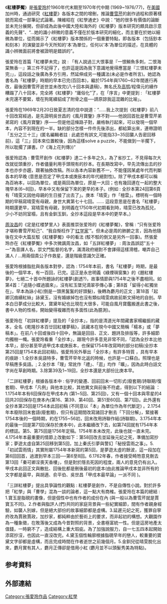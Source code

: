 {{Multiple issues|
{{Original research|time=2022-06-01T12:23:14+00:00}}
{{Unreferenced|time=2022-06-01T12:23:14+00:00}}
{{Copy edit|time=2022-06-27T10:54:28+00:00}}
}}
{{Infobox Book 
|name = 紅樓夢魘<!-- 秧歌 -->
|chinese_name = <!-- 中译本書名 -->
|image = <!-- [[File:圖片|169px]] -->
|image_caption = <!-- 圖片說明 -->
|author = [[張愛玲|張愛玲]]<!-- 作者 -->
|title_orig = <!-- 原文書名 -->
|translator = <!-- 譯者 -->
|illustrator = <!-- 插图 -->
|cover_artist = <!-- 封面设计 -->
|country = {{TWN}}<!-- 國家 -->
|language = [[中文|中文]]<!-- 語言 -->
|series = 張愛玲典藏<!-- 系列 -->
|subject = <!-- 題材 -->
|genre = [[小說|小說]]<!-- 类型 -->
|publisher = [[皇冠文化|皇冠文化]]<!-- 出版商 -->
|release_date = 1991年<!-- 原版出版日期 -->
|chinese_release_date = <!-- 中译本出版日期 -->
|media_type = <!-- 媒介 -->
|pages = 360<!-- 頁數 -->
|format = <!-- 开本 -->
|isbn = 9789573305477<!-- 国际标准书号 -->
|oclc = <!-- OCLC -->
|dewey = <!-- 杜威分类法 -->
|congress = <!-- 美国国会图书馆图书分类法 -->
|preceded_by = <!-- 前作 -->
|followed_by = <!-- 續作 -->
|引用 = <!--引用-->
|被引用= <!--被引用-->
}}
《'''紅樓夢魘'''》是[[張愛玲|張愛玲]]於1960年代末期至1970年代中期 (1969~1976/77)，在[[美國|美國]]加州時，通過研究《[[紅樓夢|紅樓夢]]》各版本之間的增刪，推論[[曹雪芹|曹雪芹]]的創作過程和原著樣貌而寫成一部筆記式論著。陳維昭在《紅學通史》中說：“她的很多有價值的論斷並未充分展開，但卻成為此後中國大陸和海外的《紅樓夢》版本研究的頗具啟示意義的先聲”、“...她的識小辨微的意義不僅在於版本研究的細化，而主要在於她以細微為單位，從而揭示了《紅樓夢》版本關係的一個重要特點，即各版本（包括鈔本和刻本）的演變並非今天所知的‘本’為單位，任何以‘本’為單位的描述，在具體的識小辨微面前將會被證明是錯誤的”。

張爱玲在首篇「紅樓夢未完」說 : 「有人說過三大恨事是『一恨鰣魚多刺，二恨海棠無香⋯』第三件不記得了，也許這是因為我下意識地覺得應當是『三恨紅樓夢未完』」，這段話之後廣為多方引用，然延伸成另一種講法(未必是作者所言)。她認為書名為「紅樓夢」時期的早本已完(百回本)，繼於1754年與1760~62年間進行再改，最後因曹雪芹逝世並未改完(八十回本與遺稿)，無名氏及[[高鹗|高鹗]]/程偉元的續作糟蹋了八十回本，完全將《紅樓夢》“庸俗化”了，在「序言」中更提到 : 「紅樓夢未完還不要緊，壞在狗尾續貂成了附骨之疽──請原諒我這混雜的比喻」。

張愛玲在1969年2月20日致夏志清的信中說道：“……我上次提到《紅樓夢》前八十回改寫經過，是先證明吳世昌的《風月寶鑒》序不對——他說回首批是曹雪芹弟弟寫的《風月寶鑒》序——但是他這條路子對，嚴格執行起來，可以發現一個早本，內容不到現在的一半。缺的部分怎樣一件件先後添出，都給算出來，連帶證明「五分之三十三」(匿名編輯者註 : 此處恐有誤文,可能指33~35回襲人告密回移前)，這「三」回本來位置較後，因為這樣solve a puzzle，不能做到一半擱下，所以耽擱了譯書。(?《海上花列傳》)”

張爱玲認為 : 曹雪芹創作《紅樓夢》達二十多年之久，為了省抄工，不見得每次大改就從頭重抄，作者儘量利用手頭現有的抄本。在長期改寫中，早先流傳出去的抄本也亦步亦趨，跟著抽換改稿。所以各本內容新舊不一，不能僅因某處年代而判斷各本的早晚 (意思是否定了甲戊本或庚辰本的年代絕對性)。除了甲戌本都可以稱為百衲本，以回為單位，或是兩回為單位，原是一大回；也有幾回連在一起的整大塊早本(6~8回)，早本中又有保留下來的更早的本子。(例如 : 全抄本第24回第6頁有「晴雯又因他母親的生日接了出去了」。庚本「晴雯」作「檀雲」。標明有一個時期的早稿寫晴雯有母親，身世大異第七十七回。...... 這段意思是在書名「紅樓夢」時期還更早，寫晴雯有母親，到明義在1750年代初期看到時，晴雯已改為孤兒，少小不妨同室榻，且有金釧玉釧，全抄本這段是早本中的更早本。)

[[周汝昌|周汝昌]]的《定是红楼梦里人》表面推崇张爱玲的《紅樓夢魘》，曾稱 : “只有张爱玲才堪称曹雪芹知己”、“我自惭枉作了‘[[红学家|红学家]]’”。但未必是周的肺腑之言，因為他隨後在文中大篇反駁《紅樓夢魘》中的看法 (駁不駁的倒又是另外一回事)。然張愛玲亦在《紅樓夢魘》中多次微諷周汝昌，如「五詳紅樓夢」 : 周汝昌誤認"五十一"為音譯人名，崇文門監督的名字，滿清政府絕對不會譯得這樣滑稽，嘲弄自己滿人 / ...用兩個貴公子作救星，還是階級意識欠正確。 

張愛玲根據脂批與各版本對參，認為 : 1754年本前，書名「紅樓夢」時期，是最後的一個早本，有一百回，已完。這正是永忠明義《綠煙瑣窗集》的《題紅樓夢》，七絕二十首中所題詠的紅樓夢(劇透?)，故事情節與1754年之後不盡相同。如第4首：「追隨小蝶過牆來」，沒有紅玉墜兒滴翠亭傳心事 ; 第8首「留得小紅獨坐在」，早本為詠小紅(倒是一頭黑鬒鬒的好頭髮)，後轉為麝月的正文 ; 第18首「起卿沉痼續紅絲」詠黛玉，沒有婚嫁掉包也沒有類似晴雯病故前斯文掃地的自剖。早本白日夢成分比較大，寶黛年紀也比現在大很多，可能自風月寶鑑搬進此書之後，書中人物的性格，開始變得複雜而有多面性(此為臆測)。

張愛玲在「初詳紅樓夢」提及的「全抄本」，指的是清道光年間藏書家楊繼振的藏本，全名《乾隆抄本百廿回紅樓夢稿》，該藏本在現今中國又簡稱「楊本」或「夢稿本」。在前八十回或後四十回中，無論是回目、正文、題詩及排版等，許多細節均獨樹一幟。張愛玲看重「全抄本」，跟現今許多意見非常不同，「認為全抄本比他本早」，部分甚至早過甲戊本或庚辰本，也保留1754年改寫時的部分初稿(全抄本第25回是1754本此回初稿)。張愛玲另外舉出「全抄本」有許多特質 ，具有早本的痕跡 : 1.全抄本吳語特多，曹雪芹早年北返的時候，也許是一口蘇白。照理也是早稿應多吳語。; 2.全抄本「理」常訛作「禮」、「逛」均作「曠」，因為此時白話文字尚在草創時期。3.除第39及1~19回，全抄本還是大部份比庚本早。

「二詳紅樓夢」根據各版本中 : 俗字的變遷、回前回末一切形式(廢套期/詩聯期/復套期)、甲戌本「凡例」與他本比較，其他異文與前後不符處，得到以下的結論 ：1.1754年本有6回保存在甲戌本內 (第1~5回、第25回)，又有一個十回本與零星的4回共20回保存在庚本內(第16、第39、第40回、第51至60回、第71回)。此外還有全抄本第25回是1754本此回初稿 (不同意以「本」為單位作為年代斷定) 。2.1754年本廢除回末套語(廢套期)，但只有這期間改寫諸回才刪去「下回分解」，緊接著1754本後的一個時期，約在1755~56初，回末改用詩聯作結(詩聯期)。3.1754年本的最後一回是第71回(保存於庚本中)，此本繼續改下去，如第74回就有1754年本的標誌。第5、第75回是1756年定稿。1754年本未改完，此後也就一直未完。4.1754年本最重要的情節上改動如下：第58回改去並延後元妃之死，準備加寫抄家；夢遊太虛自第25回移到第5回，加上秦氏引夢與警幻「秘授雲雨之事」。5.「初試雲雨情」其實附屬1754年本新寫的第5回，是夢遊太虛的餘波，這一段加在第6回回首，過渡到早本三回──第6至8回。6.1762年春，作者接受畸笏意見刪去第13回「秦可卿淫喪天香樓」，但是對於隱去死因的程度，兩人的意見仍有出入。甲戌本此回正文與散批、回後批都是刪後最初的底本(由此推論甲戌本並非所有的文字都是最早，與胡適、俞平伯、吳世昌「甲戌本最早論」一派不同 )。

「三詳紅樓夢」提出具爭論性的觀點 : 紅樓夢是創作，不是自傳性小說。對於許多把「紅學」與「曹學」混為一談的論者，這一點大有商榷。張愛玲在本篇的總結 : 1.寶玉是脂硯的畫像，但是個性中也有作者的成份在內 (與一般以為曹雪芹就是賈寶玉不同)。2.作者與脂評人(們)共同的家庭背景與一些紀實細節，間有作者親身經驗，如襲人別嫁，但是絕大部份的故事細節都是虛構。3.延遲元妃之死，獲罪自寧府改為賈赦賈政，加抄家，都純粹由於藝術上的要求，而非起初的構想。大觀園作為一種象徵，在敗落後又成為今昔對照的背景，全書極富統一性。但是這房地產太值錢，一時窮不了，造成結構上重大瑕疵。為了加強說服力，自一七五四本起開始添寫抄沒，也因此一直沒改完。4.黛玉個性輪廓根據脂硯早年的戀人，較重要的寶黛文字卻都是虛構，而且完成時間在作者逝世之前幾個月。5.金釧兒從晴雯脫化出來，麝月實有其人，麝月正傳卻是借用小紅 (麝月並不以頭髮秀美為特點)。

==参考資料==
{{reflist|2}}

==外部連結==
{{紅樓夢}}
{{张爱玲}}
{{Authority control}}
[[Category:張愛玲作品|Category:張愛玲作品]]
[[Category:紅學|Category:紅學]]
